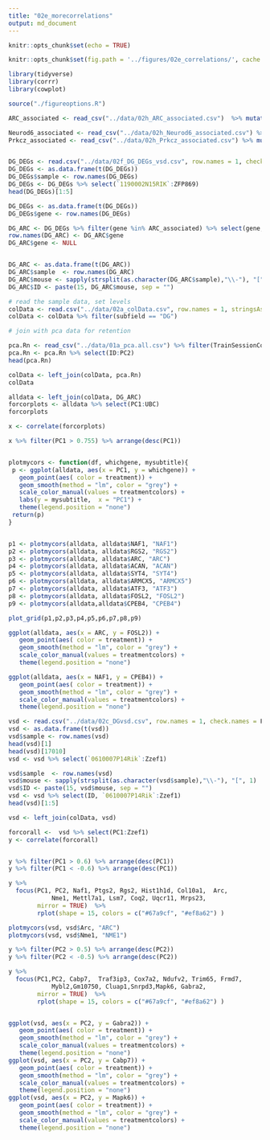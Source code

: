 ```yaml
---
title: "02e_morecorrelations"
output: md_document
---
```


```r
knitr::opts_chunk$set(echo = TRUE)

knitr::opts_chunk$set(fig.path = '../figures/02e_correlations/', cache = F)
```


```r
library(tidyverse)
library(corrr)
library(cowplot)

source("./figureoptions.R")

```


```r
ARC_associated <- read_csv("../data/02h_ARC_associated.csv")  %>% mutate_each(funs=toupper)  %>% dplyr::pull(gene) 

Neurod6_associated <- read_csv("../data/02h_Neurod6_associated.csv") %>% mutate_each(funs=toupper)  %>% dplyr::pull(gene) 
Prkcz_associated <- read_csv("../data/02h_Prkcz_associated.csv") %>% mutate_each(funs=toupper)  %>% dplyr::pull(gene) 


DG_DEGs <- read.csv("../data/02f_DG_DEGs_vsd.csv", row.names = 1, check.names = F)
DG_DEGs <- as.data.frame(t(DG_DEGs))
DG_DEGs$sample <- row.names(DG_DEGs)
DG_DEGs <- DG_DEGs %>% select(`1190002N15RIK`:ZFP869)
head(DG_DEGs)[1:5]

DG_DEGs <- as.data.frame(t(DG_DEGs))
DG_DEGs$gene <- row.names(DG_DEGs)

DG_ARC <- DG_DEGs %>% filter(gene %in% ARC_associated) %>% select(gene, everything())
row.names(DG_ARC) <- DG_ARC$gene
DG_ARC$gene <- NULL


DG_ARC <- as.data.frame(t(DG_ARC))
DG_ARC$sample  <- row.names(DG_ARC)
DG_ARC$mouse <- sapply(strsplit(as.character(DG_ARC$sample),"\\-"), "[", 1)
DG_ARC$ID <- paste(15, DG_ARC$mouse, sep = "")

# read the sample data, set levels
colData <- read.csv("../data/02a_colData.csv", row.names = 1, stringsAsFactors = T)
colData <- colData %>% filter(subfield == "DG")

# join with pca data for retention

pca.Rn <- read_csv("../data/01a_pca.all.csv") %>% filter(TrainSessionComboNum == 9)
pca.Rn <- pca.Rn %>% select(ID:PC2)
head(pca.Rn)

colData <- left_join(colData, pca.Rn)
colData

alldata <- left_join(colData, DG_ARC)
forcorplots <- alldata %>% select(PC1:UBC)
forcorplots

x <- correlate(forcorplots)

x %>% filter(PC1 > 0.755) %>% arrange(desc(PC1)) 


plotmycors <- function(df, whichgene, mysubtitle){
 p <- ggplot(alldata, aes(x = PC1, y = whichgene)) +
   geom_point(aes( color = treatment)) + 
   geom_smooth(method = "lm", color = "grey") +
   scale_color_manual(values = treatmentcolors) +
   labs(y = mysubtitle,  x = "PC1") +
   theme(legend.position = "none")
 return(p) 
}  


p1 <- plotmycors(alldata, alldata$NAF1, "NAF1")
p2 <- plotmycors(alldata, alldata$RGS2, "RGS2")
p3 <- plotmycors(alldata, alldata$ARC, "ARC")
p4 <- plotmycors(alldata, alldata$ACAN, "ACAN")
p5 <- plotmycors(alldata, alldata$SYT4, "SYT4")
p6 <- plotmycors(alldata, alldata$ARMCX5, "ARMCX5")
p7 <- plotmycors(alldata, alldata$ATF3, "ATF3")
p8 <- plotmycors(alldata, alldata$FOSL2, "FOSL2")
p9 <- plotmycors(alldata,alldata$CPEB4, "CPEB4")

plot_grid(p1,p2,p3,p4,p5,p6,p7,p8,p9)

ggplot(alldata, aes(x = ARC, y = FOSL2)) +
   geom_point(aes( color = treatment)) + 
   geom_smooth(method = "lm", color = "grey") +
   scale_color_manual(values = treatmentcolors) +
   theme(legend.position = "none")

ggplot(alldata, aes(x = NAF1, y = CPEB4)) +
   geom_point(aes( color = treatment)) + 
   geom_smooth(method = "lm", color = "grey") +
   scale_color_manual(values = treatmentcolors) +
   theme(legend.position = "none")
```


```r
vsd <- read.csv("../data/02c_DGvsd.csv", row.names = 1, check.names = F)
vsd <- as.data.frame(t(vsd))
vsd$sample <- row.names(vsd)
head(vsd)[1]
head(vsd)[17010]
vsd <- vsd %>% select(`0610007P14Rik`:Zzef1)

vsd$sample  <- row.names(vsd)
vsd$mouse <- sapply(strsplit(as.character(vsd$sample),"\\-"), "[", 1)
vsd$ID <- paste(15, vsd$mouse, sep = "")
vsd <- vsd %>% select(ID, `0610007P14Rik`:Zzef1)
head(vsd)[1:5]

vsd <- left_join(colData, vsd)

forcorall <-  vsd %>% select(PC1:Zzef1)
y <- correlate(forcorall) 


y %>% filter(PC1 > 0.6) %>% arrange(desc(PC1)) 
y %>% filter(PC1 < -0.6) %>% arrange(desc(PC1)) 

y %>% 
  focus(PC1, PC2, Naf1, Ptgs2, Rgs2, Hist1h1d, Col10a1,  Arc, 
            Nme1, Mettl7a1, Lsm7, Coq2, Uqcr11, Mrps23, 
        mirror = TRUE)  %>% 
        rplot(shape = 15, colors = c("#67a9cf", "#ef8a62") ) 

plotmycors(vsd, vsd$Arc, "ARC")
plotmycors(vsd, vsd$Nme1, "NME1")

y %>% filter(PC2 > 0.5) %>% arrange(desc(PC2)) 
y %>% filter(PC2 < -0.5) %>% arrange(desc(PC2)) 

y %>% 
  focus(PC1,PC2, Cabp7,  Traf3ip3, Cox7a2, Ndufv2, Trim65, Frmd7,
            Mybl2,Gm10750, Cluap1,Snrpd3,Mapk6, Gabra2,
        mirror = TRUE)  %>% 
        rplot(shape = 15, colors = c("#67a9cf", "#ef8a62") ) 


ggplot(vsd, aes(x = PC2, y = Gabra2)) +
   geom_point(aes( color = treatment)) + 
   geom_smooth(method = "lm", color = "grey") +
   scale_color_manual(values = treatmentcolors) +
   theme(legend.position = "none")
ggplot(vsd, aes(x = PC2, y = Cabp7)) +
   geom_point(aes( color = treatment)) + 
   geom_smooth(method = "lm", color = "grey") +
   scale_color_manual(values = treatmentcolors) +
   theme(legend.position = "none")
ggplot(vsd, aes(x = PC2, y = Mapk6)) +
   geom_point(aes( color = treatment)) + 
   geom_smooth(method = "lm", color = "grey") +
   scale_color_manual(values = treatmentcolors) +
   theme(legend.position = "none")

```


